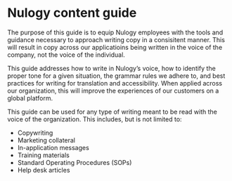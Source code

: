 # Nulogy content guide

The purpose of this guide is to equip Nulogy employees with the tools and guidance necessary to approach writing copy in a consisitent manner. This will result in copy across our applicatioins being written in the voice of the company, not the voice of the individual.

This guide addresses how to write in Nulogy’s voice, how to identify the proper tone for a given situation, the grammar rules we adhere to, and best practices for writing for translation and accessibility. When applied across our organization, this will improve the experiences of our customers on a global platform.

This guide can be used for any type of writing meant to be read with the voice of the organization. This includes, but is not limited to:

- Copywriting
- Marketing collateral
- In-application messages
- Training materials
- Standard Operating Procedures (SOPs)
- Help desk articles
